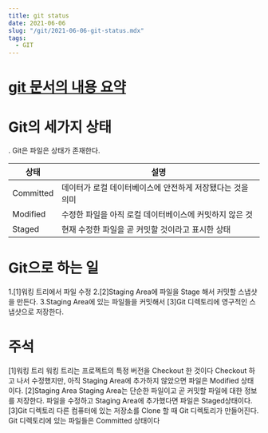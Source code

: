 ```yaml
---
title: git status
date: 2021-06-06
slug: "/git/2021-06-06-git-status.mdx"
tags:
  - GIT
---
```


# [git 문서의 내용 요약](https://git-scm.com/book/ko/v2/%EC%8B%9C%EC%9E%91%ED%95%98%EA%B8%B0-Git-%EA%B8%B0%EC%B4%88)     

# Git의 세가지 상태
. Git은 파일은 상태가 존재한다.

|상태|설명|
|---|---|
|Committed|데이터가 로컬 데이터베이스에 안전하게 저장됐다는 것을 의미|
|Modified|수정한 파일을 아직 로컬 데이터베이스에 커밋하지 않은 것| 
|Staged |현재 수정한 파일을 곧 커밋할 것이라고 표시한 상태|

# Git으로 하는 일
1.[1]워킹 트리에서 파일 수정
2.[2]Staging Area에 파일을 Stage 해서 커밋할 스냅샷을 만든다. 
3.Staging Area에 있는 파일들을 커밋해서 [3]Git 디렉토리에 영구적인 스냅샷으로 저장한다.

# 주석
[1]워킹 트리
	워킹 트리는 프로젝트의 특정 버전을 Checkout 한 것이다
     Checkout 하고 나서 수정했지만, 아직 Staging Area에 추가하지 않았으면 파일은 Modified 상태이다.
[2]Staging Area
	Staging Area는 단순한 파일이고 곧 커밋할 파일에 대한 정보를 저장한다.
    파일을 수정하고 Staging Area에 추가했다면 파일은 Staged상태이다.
[3]Git 디렉토리
	다른 컴퓨터에 있는 저장소를 Clone 할 때 Git 디렉토리가 만들어진다.
    Git 디렉토리에 있는 파일들은 Committed 상태이다


